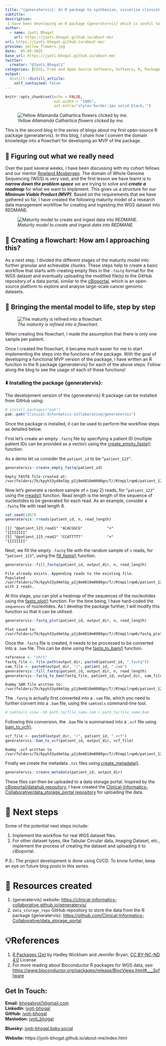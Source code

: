 ```yaml
---
title: "{generatervis}: An R package to synthesise, visualise clinical data, and create a workflow - Part 2"
subtitle: 
description: 
 I have been developing an R package {generatervis} which is useful to synthesise and visualise clinical data, and create a data workflow. This is the second blog in this series of blogs to share about the process from ideation to implementation.
author:
  - name: Jyoti Bhogal
    url: https://jyoti-bhogal.github.io/about-me/
url: https://jyoti-bhogal.github.io/about-me/
preview: yellow_flowers.jpg
date:  05-05-2025
base_url: https://jyoti-bhogal.github.io/about-me/
twitter:
  creator: "@Jyoti_Bhogal1"
categories: [FOSS, Free and Open Source Software, Software, R, Package, Research Software, Open Science, Open Source, Clincial Data, Bioinformatics] 
output:
  distill::distill_article:
    self_contained: false
---
```


```r
knitr::opts_chunk$set(echo = FALSE,
                      out.width = "100%",
                      out.extra="style='border:1px solid black;'")

```

![*Yellow Allamanda Cathartica flowers clicked by me.*](yellow_flowers.jpg)

This is the second blog in the series of blogs about my first open-source R package {generatervis}. In this blog, I share how I convert the domain knowledge into a flowchart for developing an MVP of the package.

## 📝 Figuring out what we really need

Over the past several weeks, I have been discussing with my cohort fellows and our mentor [Rowland Mosbergen](https://github.com/rowlandm). The domain of Whole Genome Sequencing (WGS) is very vast, and the first lesson we have learnt is to ***narrow down the problem space*** we are trying to solve and ***create a roadmap*** for what we want to implement. This gives us a structure for our ***Minimum Viable Product (MVP)***. Based on the requirements that we have gathered so far, I have created the following maturity model of a research data management workflow for creating and ingesting the WGS dataset into REDMANE.  

![*Maturity model to create and ingest data into REDMANE.*](maturity_model.png)

## 🧠 Creating a flowchart: How am I approaching this?

As a next step, I divided the different stages of the maturity model into further granular and achievable chunks. These steps help to create a basic workflow that starts with creating empty files in the `.fastq` format for the WGS dataset and eventually uploading the modified file(s) to the GitHub repository of a data portal, similar to the [cBioportal](https://github.com/cBioPortal/datahub/tree/master/public), which is an open-source platform to explore and analyse large-scale cancer genomic datasets.

## 🌼 Bringing the mental model to life, step by step

![*The maturity is refined into a flowchart.*](flowchart_2.jpg)  

When creating this flowchart, I made the assumption that there is only one sample per patient. 

Once I created the flowchart, it became much easier for me to start implementing the steps into the functions of the package. With the goal of developing a functional MVP version of the package, I have written an R function in the R package {generatervis} for each of the above steps. Follow along the blog to see the usage of each of these functions!

### ⬇️ Installing the package {generatervis}:

The development version of the {generatervis} R package can be installed from GitHub using:

```r   
# install.packages("pak")  
pak::pak("Clinical-Informatics-Collaborative/generatervis")  
```  
Once the package is installed, it can be used to perform the workflow steps as detailed below.

First let's create an empty `.fastq` file by specifying a patient ID (multiple patient IDs can be provided as a vector) using the [create_empty_fastq()](https://github.com/Clinical-Informatics-Collaborative/generatervis/blob/main/R/create_empty_fastq.R) function.

As a demo let us consider the `patient_id` to be `”patient_123”`.

```r  
generatervis::create_empty_fastq(patient_id)  
```

```output  
Empty FASTQ file created at: /var/folders/7k/kpyh33yd4mlbp_p2j8m4810m0000gn/T//RtmpLlrqm6/patient_123.fastq  
```

Now let's generate a random sample of `n` (say 2) reads, for `”patient_123”` using the [rreads()](https://github.com/Clinical-Informatics-Collaborative/generatervis/blob/main/R/rreads.R) function. Read length is the length of the sequence of nucleotides to be generated for each read. As an example, consider a `.fastq` file with read length 8.

```r  
set.seed(1067)  
generatervis::rreads(patient_id, n, read_length)  
```

```output   
[1] "@patient_123_read1" "ACACGGCG"           "+"                  "IIIIIIII"            
[5] "@patient_123_read2" "CCATTTTT"           "+"                  "IIIIIIII"   
```

Next, we fill the empty `.fastq` file with the random sample of `n` reads, for `”patient_123”`, using the [fill_fastq()](https://github.com/Clinical-Informatics-Collaborative/generatervis/blob/main/R/fill_fastq.R) function.

```r  
generatervis::fill_fastq(patient_id, output_dir, n, read_length)  
```

```output  
File already exists. Appending reads to the existing file.  
Populated /var/folders/7k/kpyh33yd4mlbp_p2j8m4810m0000gn/T//RtmpLlrqm6/patient_123.fastq with 2 reads.  
```

At this stage, you can plot a heatmap of the sequences of the nucleotides using the [fastq_plot()](https://github.com/Clinical-Informatics-Collaborative/generatervis/blob/main/R/fastq_plot.R) function. For the time being, I have hard-coded the `sequences` of nucleotides. As I develop the package further, I will modify this function so that it can be utilised. 

```r  
generatervis::fastq_plot(patient_id, output_dir, n, read_length)  
```

```output  
Plot saved to: /var/folders/7k/kpyh33yd4mlbp_p2j8m4810m0000gn/T//RtmpLlrqm6/fastq_plot_patient_123.png  
```

Once the `.fastq` file is created, it needs to be processed to be converted into a `.bam` file. This can be done using the [fastq_to_bam()](https://github.com/Clinical-Informatics-Collaborative/generatervis/blob/main/R/fastq_to_bam.R) function.

```r  
reference <- "chr1"  
fastq_file <- file.path(output_dir, paste0(patient_id, ".fastq"))  
sam_file <- paste0(output_dir, "/", patient_id, ".sam")  
generatervis::fill_fastq(patient_id, output_dir, n, read_length)  
generatervis::fastq_to_bam(fastq_file, patient_id, output_dir, sam_file, reference)  
```

```output  
Dummy SAM file written to: /var/folders/7k/kpyh33yd4mlbp_p2j8m4810m0000gn/T//RtmpLlrqm6/patient_123.sam   
```

The `.fastq` is actually first converted into a `.sam` file, which you need to further convert into a `.bam` file, using the `samtools` command-line tool.

``` bash  
# samtools view -Sb path_to/file_name.sam > path_to/file_name.bam  
```

Following this conversion, the `.bam` file is summarised into a `.vcf` file using [bam_to_vcf()](https://github.com/Clinical-Informatics-Collaborative/generatervis/blob/main/R/bam_to_vcf.R).

```r  
vcf_file <- paste0(output_dir, "/", patient_id, ".vcf")  
generatervis::bam_to_vcf(patient_id, output_dir, vcf_file)  
```

```output  
Dummy .vcf written to /var/folders/7k/kpyh33yd4mlbp_p2j8m4810m0000gn/T//RtmpLlrqm6/patient_123.vcf  
```

Finally we create the metadata `.txt` files using [create_metadata()](https://github.com/Clinical-Informatics-Collaborative/generatervis/blob/main/R/create_metadata.R).

```r  
generatervis::create_metadata(patient_id, output_dir)  
```

These files can then be uploaded to a data storage portal. Inspired by the [cBioportal/datahub repository](https://github.com/cBioPortal/datahub/tree/master/public), I have created the [Clinical-Informatics-Collaborative/data_storage_portal repository](https://github.com/Clinical-Informatics-Collaborative/data_storage_portal) for uploading the data.

# 🎯 Next steps

Some of the potential next steps include:

1. Implement the workflow for real WGS dataset files.  
2. For other dataset types, like Tabular Circular data, Imaging Dataset, etc., implement the process of creating the dataset and uploading it to cBioportal.

P.S.: The project development is done using CI/CD. To know further, keep an eye on future blog posts in this series.

# 🔑 Resources created

1. {generatervis} website: [https://clinical-informatics-collaborative.github.io/generatervis/](https://clinical-informatics-collaborative.github.io/generatervis/)   
2. `data_storage_repo` GitHub repository to store the data from the R package {generatervis}: [https://github.com/Clinical-Informatics-Collaborative/data_storage_portal](https://github.com/Clinical-Informatics-Collaborative/data_storage_portal)   
 


# 💡References

1. [R Packages (2e)](https://r-pkgs.org/) by Hadley Wickham and Jennifer Bryan, [CC BY-NC-ND 4.0](https://creativecommons.org/licenses/by-nc-nd/4.0/) License  
2. For more reading about Bioconductor R packages for WGS data, see: [https://www.bioconductor.org/packages/release/BiocViews.html#___Software](https://www.bioconductor.org/packages/release/BiocViews.html#___Software) 

## Get In Touch:

**Email:** [bhogaljyoti1@gmail.com](mailto:bhogaljyoti1@gmail.com)   
**LinkedIn:** [jyoti-bhogal](http://www.linkedin.com/in/jyoti-bhogal)  
**GitHub:** [jyoti-bhogal](https://github.com/jyoti-bhogal)   
**Mastodon:** [jyoti_bhogal](https://mastodon.social/@jyoti_bhogal)

**Bluesky:** [jyoti-bhogal.bsky.social](https://bsky.app/profile/jyoti-bhogal.bsky.social)

**Website:** https://jyoti-bhogal.github.io/about-me/index.html

